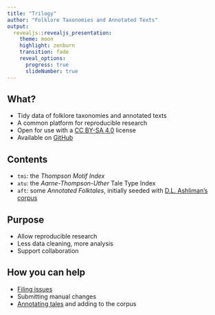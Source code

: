 ```yaml
---
title: "Trilogy"
author: "Folklore Taxonomies and Annotated Texts"
output: 
  revealjs::revealjs_presentation:
    theme: moon
    highlight: zenburn
    transition: fade
    reveal_options:
      progress: true
      slideNumber: true
---
```


## What?

- Tidy data of folklore taxonomies and annotated texts
- A common platform for reproducible research
- Open for use with a [CC BY-SA 4.0](https://creativecommons.org/licenses/by-sa/4.0/) license
- Available on [GitHub](https://github.com/j-hagedorn/trilogy)

## Contents

- `tmi`: the *Thompson Motif Index*
- `atu`: the *Aarne-Thompson-Uther* Tale Type Index
- `aft`: some *Annotated Folktales*, initially seeded with [D.L. Ashliman’s corpus](https://sites.pitt.edu/~dash/folktexts.html)

## Purpose

- Allow reproducible research 
- Less data cleaning, more analysis
- Support collaboration

## How you can help

- [Filing issues](https://github.com/j-hagedorn/trilogy/issues/new)
- Submitting manual changes
- [Annotating tales](https://github.com/j-hagedorn/trilogy/blob/master/docs/vignettes/getting_started.md#growing-and-refining-the-corpus) and adding to the corpus
